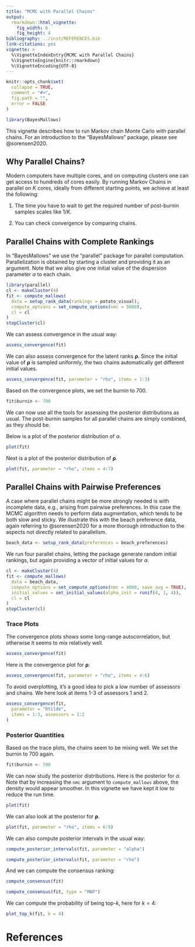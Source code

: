```yaml
---
title: "MCMC with Parallel Chains"
output: 
  rmarkdown::html_vignette:
    fig_width: 6
    fig_height: 4
bibliography: ../inst/REFERENCES.bib
link-citations: yes
vignette: >
  %\VignetteIndexEntry{MCMC with Parallel Chains}
  %\VignetteEngine{knitr::rmarkdown}
  %\VignetteEncoding{UTF-8}
---
```


```r
knitr::opts_chunk$set(
  collapse = TRUE,
  comment = "#>",
  fig.path = "",
  error = FALSE
)
```


```r
library(BayesMallows)
```

This vignette describes how to run Markov chain Monte Carlo with parallel chains. For an introduction to the "BayesMallows" package, please see @sorensen2020.


## Why Parallel Chains?

Modern computers have multiple cores, and on computing clusters one can get access to hundreds of cores easily. By running Markov Chains in parallel on $K$ cores, ideally from different starting points, we achieve at least the following:

1. The time you have to wait to get the required number of post-burnin samples scales like $1/K$.

2. You can check convergence by comparing chains.



## Parallel Chains with Complete Rankings

In "BayesMallows" we use the "parallel" package for parallel computation. Parallelization is obtained by starting a cluster and providing it as an argument. Note that we also give one initial value of the dispersion parameter $\alpha$ to each chain.

```r
library(parallel)
cl <- makeCluster(4)
fit <- compute_mallows(
  data = setup_rank_data(rankings = potato_visual), 
  compute_options = set_compute_options(nmc = 5000),
  cl = cl
)
stopCluster(cl)
```

We can assess convergence in the usual way:

```r
assess_convergence(fit)
```

We can also assess convergence for the latent ranks $\boldsymbol{\rho}$. Since the initial value of $\boldsymbol{\rho}$ is sampled uniformly, the two chains automatically get different initial values.

```r
assess_convergence(fit, parameter = "rho", items = 1:3)
```

Based on the convergence plots, we set the burnin to 700. 

```r
fit$burnin <- 700
```

We can now use all the tools for assessing the posterior distributions as usual. The post-burnin samples for all parallel chains are simply combined, as they should be.

Below is a plot of the posterior distribution of $\alpha$.

```r
plot(fit)
```

Next is a plot of the posterior distribution of $\boldsymbol{\rho}$.


```r
plot(fit, parameter = "rho", items = 4:7)
```

## Parallel Chains with Pairwise Preferences


A case where parallel chains might be more strongly needed is with incomplete data, e.g., arising from pairwise preferences. In this case the MCMC algorithm needs to perform data augmentation, which tends to be both slow and sticky. We illustrate this with the beach preference data, again referring to @sorensen2020 for a more thorough introduction to the aspects not directly related to parallelism.


```r
beach_data <- setup_rank_data(preferences = beach_preferences)
```

We run four parallel chains, letting the package generate random initial rankings, but again providing a vector of initial values for $\alpha$.

```r
cl <- makeCluster(4)
fit <- compute_mallows(
  data = beach_data,
  compute_options = set_compute_options(nmc = 4000, save_aug = TRUE),
  initial_values = set_initial_values(alpha_init = runif(4, 1, 4)),
  cl = cl
)
stopCluster(cl)
```

### Trace Plots

The convergence plots shows some long-range autocorrelation, but otherwise it seems to mix relatively well.

```r
assess_convergence(fit)
```

Here is the convergence plot for $\boldsymbol{\rho}$:

```r
assess_convergence(fit, parameter = "rho", items = 4:6)
```

To avoid overplotting, it's a good idea to pick a low number of assessors and chains. We here look at items 1-3 of assessors 1 and 2.

```r
assess_convergence(fit,
  parameter = "Rtilde",
  items = 1:3, assessors = 1:2
)
```

### Posterior Quantities

Based on the trace plots, the chains seem to be mixing well. We set the burnin to 700 again.

```r
fit$burnin <- 700
```

We can now study the posterior distributions. Here is the posterior for $\alpha$. Note that by increasing the `nmc` argument to `compute_mallows` above, the density would appear smoother. In this vignette we have kept it low to reduce the run time.

```r
plot(fit)
```

We can also look at the posterior for $\boldsymbol{\rho}$.

```r
plot(fit, parameter = "rho", items = 6:9)
```

We can also compute posterior intervals in the usual way:

```r
compute_posterior_intervals(fit, parameter = "alpha")
```

```r
compute_posterior_intervals(fit, parameter = "rho")
```

And we can compute the consensus ranking:

```r
compute_consensus(fit)
```

```r
compute_consensus(fit, type = "MAP")
```

We can compute the probability of being top-$k$, here for $k=4$:

```r
plot_top_k(fit, k = 4)
```



# References
